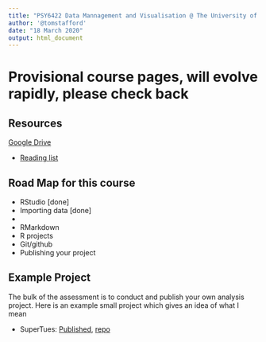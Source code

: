 ```yaml
---
title: "PSY6422 Data Mannagement and Visualisation @ The University of Sheffield"
author: '@tomstafford'
date: "18 March 2020"
output: html_document
---
```


# Provisional course pages, will evolve rapidly, please check back

## Resources

[Google Drive](https://drive.google.com/drive/folders/1tuaTS6RPYOXh-XByRffFS1FDzbvvFs_w)

 * [Reading list](reading_list.html)

## Road Map for this course

 * RStudio [done]
 * Importing data [done]
 *
 * RMarkdown
 * R projects
 * Git/github
 * Publishing your project


## Example Project

The bulk of the assessment is to conduct and publish your own analysis project. Here is an example small project which gives an idea of what I mean

  * SuperTues: [Published](https://tomstafford.github.io/supertues/), [repo](https://github.com/tomstafford/supertues)
